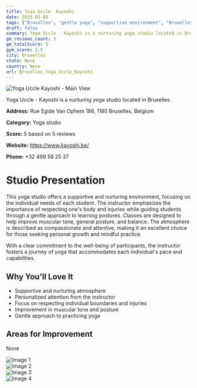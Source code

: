 ```yaml
---
title: Yoga Uccle  Kayoshi
date: 2025-03-08
tags: ["Bruxelles", "gentle yoga", "supportive environment", "Bruxelles"]  
draft: false
summary: Yoga Uccle - Kayoshi is a nurturing yoga studio located in Bruxelles.
gm_reviews_count: 5
gm_totalScore: 5
gym_score: 2.5
city: Bruxelles
state: None
country: None
url: Bruxelles_Yoga_Uccle_Kayoshi
---
```


<div className="aspect-[16/9] relative my-8">
  <img 
    src="https://lh5.googleusercontent.com/p/AF1QipN__8chfZ0RO37SrMVHUHfN9IabjmXZBfHGkOwl=w1920-h1080-k-no"
    alt="Yoga Uccle  Kayoshi - Main View"
    className="object-cover absolute inset-0 w-full h-full rounded-lg"
  />
</div>

Yoga Uccle - Kayoshi is a nurturing yoga studio located in Bruxelles.

**Address:** Rue Egide Van Ophem 186, 1180 Bruxelles, Belgium

**Category:** Yoga studio

**Score:** 5 based on 5 reviews

**Website:** https://www.kayoshi.be/

**Phone:** +32 499 58 25 37

# Studio Presentation

This yoga studio offers a supportive and nurturing environment, focusing on the individual needs of each student. The instructor emphasizes the importance of respecting one's body and injuries while guiding students through a gentle approach to learning postures. Classes are designed to help improve muscular tone, general posture, and balance. The atmosphere is described as compassionate and attentive, making it an excellent choice for those seeking personal growth and mindful practice.

With a clear commitment to the well-being of participants, the instructor fosters a journey of yoga that accommodates each individual's pace and capabilities.

## Why You'll Love It

- Supportive and nurturing atmosphere
- Personalized attention from the instructor
- Focus on respecting individual boundaries and injuries
- Improvement in muscular tone and posture
- Gentle approach to practicing yoga

## Areas for Improvement

None

<div className="grid grid-cols-1 xl:grid-cols-2 gap-4 my-8">
<div className="aspect-[4/3] relative"><img src="https://lh5.googleusercontent.com/p/AF1QipNlNXDhPAZdXROPOGpBUaZN1IqpUUdwSi1_s1Vg=w1920-h1080-k-no" alt="Image 1" className="object-cover absolute inset-0 w-full h-full rounded-lg" /></div>
<div className="aspect-[4/3] relative"><img src="https://lh5.googleusercontent.com/p/AF1QipNoCOmlednhh8YII1ErczAZbOxwMSX7O3Fycz3t=w1920-h1080-k-no" alt="Image 2" className="object-cover absolute inset-0 w-full h-full rounded-lg" /></div>
<div className="aspect-[4/3] relative"><img src="https://lh5.googleusercontent.com/p/AF1QipNLD4RUz3F6htiYZWyK14ZZAi8aSxBYLyxfETGg=w1920-h1080-k-no" alt="Image 3" className="object-cover absolute inset-0 w-full h-full rounded-lg" /></div>
<div className="aspect-[4/3] relative"><img src="https://lh5.googleusercontent.com/p/AF1QipOu2AWYCRFLdAydglEvH0RNCJQf3ypgAqlTIxft=w1920-h1080-k-no" alt="Image 4" className="object-cover absolute inset-0 w-full h-full rounded-lg" /></div>
</div>